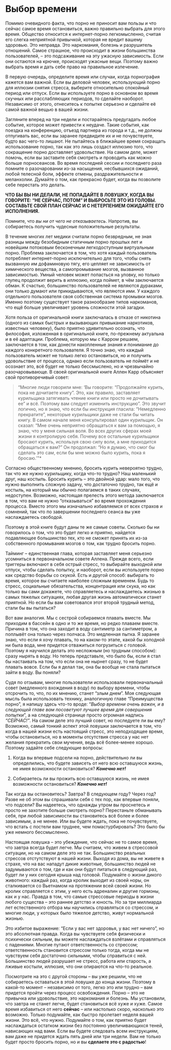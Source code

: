 # Выбор времени

Помимо очевидного факта, что порно не приносит вам пользы и что сейчас самое время остановиться, важно правильно выбрать для этого время. Общество относится к интернет-порно легкомысленно, считая его слегка неприятной привычкой, которая не вредит вашему здоровью. Это неправда. Это наркомания, болезнь и разрушитель отношений. Самое страшное, что происходит в жизни большинства пользователей, -- это подсаживание на эту ужасную зависимость. Если они остаются на крючке, происходят ужасные вещи. Поэтому важно выбрать время и дать себе право на правильное излечение.

В первую очередь, определите время или случаи, когда порнография кажется вам важной. Если вы деловой человек, использующий порно для иллюзии снятия стресса, выберите относительно спокойный период или отпуск. Если вы используете порно в основном во время скучных или расслабляющих периодов, то сделайте наоборот. Независимо от этого, отнеситесь к попытке серьезно и сделайте её самой важной вещью в вашей жизни.

Загляните вперед на три недели и постарайтесь предугадать любое событие, которое может привести к неудаче. Такие события, как поездка на конференцию, отъезд партнера из города и т.д., не должны отпугивать вас, если вы заранее предвидите их и не почувствуете, будто вас чего-то лишают. Не пытайтесь в ближайшее время сокращать использование порно, так как это лишь создаст иллюзию того, что сокращение порно доставляет удовольствие. На самом деле, может помочь, если вы заставите себя смотреть и проводить как можно больше порносеансов. Во время последней сессии и последнего раза помните о разочаровании из-за насыщения, несбывшихся ожиданий, любой телесной боли, эффекте отмены, раздражительности и меланхолии. Думайте о том, как прекрасно будет, когда вы позволите себе перестать это делать.

**ЧТО БЫ ВЫ НИ ДЕЛАЛИ, НЕ ПОПАДАЙТЕ В ЛОВУШКУ, КОГДА ВЫ ГОВОРИТЕ: "НЕ СЕЙЧАС, ПОТОМ" И ВЫБРОСЬТЕ ЭТО ИЗ ГОЛОВЫ. СОСТАВЬТЕ СВОЙ ПЛАН СЕЙЧАС И С НЕТЕРПЕНИЕМ ОЖИДАЙТЕ ЕГО ИСПОЛНЕНИЯ.**

Помните, что *вы ни от чего не отказываетесь*. Напротив, вы собираетесь получить чудесные положительные результаты.

В течение многих лет медики считали порно безвредным, не зная разницы между безобидным статичным порно прошлых лет и новейшим потоковым бесконечным легкодоступным виртуальным порно. Проблема заключается в том, что хотя каждый пользователь потребляет интернет-порно исключительно для того, чтобы снять вызванную им дофаминовую тягу, его цепляет не зависимость от химического вещества, а самопромывание мозгов, вызванное зависимостью. Умный человек может попасться на уловку, но только глупец продолжит верить в иллюзию, когда поймет, в чём заключается обман. К счастью, большинство пользователей не являются дураками, они только думают или прикидываются, что являются ими. У каждого отдельного пользователя своя собственная система промывки мозгов. Именно поэтому существует такое разнообразие типов наркоманов, что ещё больше увеличивает уровень сложности этой загадки.

Хотя польза от оригинальной книги заключалась в отказе от никотина (одного из самых быстрых и вызывающих привыкание наркотиков, известных человеку), было приятно удивительно осознать, что философия, изложенная в оригинальной книге, по-прежнему актуальна и в её адаптации. Проблема, которую мы с Карром решаем, заключается в том, как донести накопленные знания и понимание до каждого конкретного пользователя. Я точно знаю, что каждый пользователь может не только легко остановиться, но и получить удовольствие от процесса, однако если пользователь не поймёт и не осознает это, всё будет не только бессмыслено, но и чрезвычайно разочаровывающе. В своей оригинальной книге Аллен Карр объясняет свой противоречивый совет:

>"Многие люди говорили мне: 'Вы говорите: "Продолжайте курить, пока не дочитаете книгу". Это, как правило, заставляет курильщика затягивать чтение книги или просто не дочитывать ее" и всё. Поэтому вам следует изменить инструкцию". Это звучит логично, но я знаю, что если бы инструкция гласила: "Немедленно прекратите", некоторые курильщики даже не стали бы читать книгу. В самом начале меня консультировал один курильщик. Он сказал: "Мне очень неприятно обращаться к вам за помощью, я знаю, что у меня сильная воля. Во всех других сферах моей жизни я контролирую себя. Почему все остальные курильщики бросают курить, используя свою силу воли, а мне приходится обращаться к вам?" Он продолжал: "Но я думаю, что смог бы сделать это сам, если бы мне можно было курить, пока я бросаю.'\"*

Согласно общественному мнению, бросить курить невероятно трудно, так что же нужно курильщику, когда что-то трудно? Наш маленький друг, наш костыль. Бросить курить -- это двойной удар: мало того, что нужно выполнить сложную задачу, что достаточно трудно, так ещё и костыль, на который мы обычно полагаемся в таких случаях, недоступен. Возможно, настоящая прелесть этого метода заключается в том, что вам не нужно "отказываться" во время прохождения процесса. Вместо этого мы изначально избавляемся от всех страхов и сомнений, так что по завершении последнего сеанса вы уже наслаждаетесь свободой.

Поэтому в этой книге будут даны те же самые советы. Сколько бы ни говорилось о том, что это будет легко и приятно, найдется подавляющее большинство тех, кто не сможет принять их из-за собственного промывания мозгов о том, как трудно бросить порно.

Тайминг -- единственная глава, которая заставляет меня серьезно усомниться в первоначальном совете Аллена. Прежде всего, если триггеры включают в себя острый стресс, то выбирайте выходной или отпуск, чтобы сделать попытку, и наоборот, если вы используете порно как средство борьбы со скукой. Есть и другой способ: выбирать то время, которое вы считаете наиболее сложным временем. Будь то стресс, социальные обязательства, концентрация или скука, но как только вы сами докажете, что справляетесь и наслаждаетесь жизнью в самых тяжелых ситуациях, любая другая жизнь автоматически станет приятной. Но если бы вам советовался этот второй трудный метод, стали бы вы пытаться?

Вот вам аналогия. Мы с сестрой собираемся плавать вместе. Мы приходим в бассейн в одно и то же время, но редко плаваем вместе. Причина в том, что она заходит в воду сантиметр за сантиметром, а поплывёт она только через полчаса. Это медленная пытка. Я заранее знаю, что если я хочу плавать, то на каком-то этапе, какой бы холодной ни была вода, мне придется отважиться погрузиться с головой. Поэтому я научился делать это несложным (но трудным способом): сразу нырять в воду. Но теперь представьте, что было бы, если я стал бы настаивать на том, что если она не нырнет сразу, то не будет плавать вовсе. Если бы я делал так, она бы вообще не стала пытаться зайти в воду. Вы поняли?

Судя по отзывам, многие пользователи использовали первоначальный совет (медленного вхождения в воду) по выбору времени, чтобы отсрочить то, что, по их мнению, станет "злым днем". Моя следующая мысль была использовать технику, аналогичную главе "Преимущества порно", я напишу здесь что-то вроде: "*Выбор времени очень важен, и в следующей главе вам посоветуют лучшее время для совершения попытки*", а на следующей странице просто огромная надпись *"СЕЙЧАС!"*. На самом деле это лучший совет, но последуете ли вы ему? Возможно, самый тонкий аспект этой ловушки заключается в том, что когда в нашей жизни есть настоящий стресс, это неподходящее время, чтобы остановиться, но в моменты отсутствия стресса у нас нет желания прекратить свои мучения, ведь всё более-менее хорошо. Поэтому задайте себе следующие вопросы:

1.  Когда вы впервые подсели на порно, действительно ли вы определились, что будете зависеть от него всю оставшуюся жизнь, не имея возможности остановиться? ***Конечно нет!***

2.  Собираетесь ли вы прожить всю оставшуюся жизнь, не имея возможности остановиться? ***Конечно нет!***

Так когда вы остановитесь? Завтра? В следующем году? Через год? Разве не об этом вы спрашивали себя с тех пор, как впервые поняли, что подсели? Вы надеетесь, что однажды утром вы проснетесь и просто не захотите больше смотреть порно? Перестаньте обманывать себя, при любой зависимости вы становитесь всё более и более зависимым, а не менее. Или вы будете ждать, пока не почувствуете, что встать с постели вам труднее, чем помастурбировать? Это было бы уже немного бессмысленно.

Настоящая ловушка -- это убеждение, что сейчас не то самое время, что завтра всегда будет легче. Мы считаем, что живем в стрессовой ситуации, но на самом деле это не так. Большинство реальных стрессов отстутствуют в нашей жизни. Выходя из дома, вы не живете в страхе, что на вас нападут дикие животные, большинство людей не задумываются о том, где и как они будут питаться в следующий раз, будет ли у них сегодня крыша над головой. Подумайте о жизни дикого животного: каждый раз, когда кролик выходит из своей норы, он сталкивается со Вьетнамом на протяжении всей своей жизни. Но кролик справляется с этим, у него есть адреналин и другие гормоны, как и у нас. Правда в том, что самые стрессовые периоды в жизни любого существа -- это раннее детство и юность. Но за три миллиарда лет естественного отбора мы научились справляться со стрессом, и многие люди, у которых было тяжелое детство, живут нормальной жизнью.

Это избитое выражение: "Если у вас нет здоровья, у вас нет ничего", но это абсолютная правда. Когда вы чувствуете себя физически и психически сильным, вы можете наслаждаться взлётами и справляться с падениями. Многие путают ответственность со стрессом; ответственность становится стрессом только тогда, когда мы не чувствуем себя достаточно сильными, чтобы справиться с ней. Большинство людей разрушает не стресс, работа или старость, а лживые костыли, иллюзия, что они опираются на что-то реальное.

Посмотрите на это с другой стороны -- вы уже решили, что не собираетесь оставаться в этой ловушке до конца жизни. Поэтому в какой-то момент -- независимо от того, легко это или трудно -- вам придется пройти через процесс освобождения. Порно -- это не привычка или удовольствие, это наркомания и болезнь. Мы установили, что завтра не станет легче, будет становиться всё хуже и хуже. Самое время избавиться от него **сейчас** -- или настолько скоро, насколько это возможно. Только подумайте, как быстро пролетает неделя вашей жизни. Это всё, что нужно. Подумайте о том, как приятно будет наслаждаться остатком жизни без постоянно увеличивающихся теней, нависающих над вами. Если вы будете следовать всем инструкциям, вам даже не придется ждать пять дней или три недели. Вам не только будет просто бросить порно, но и вы **сделаете это с радостью**!

